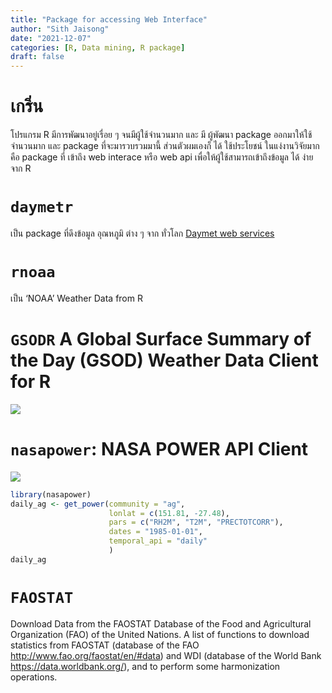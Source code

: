 ```yaml
---
title: "Package for accessing Web Interface"
author: "Sith Jaisong"
date: "2021-12-07"
categories: [R, Data mining, R package]
draft: false
---
```


# เกริ่น

โปรแกรม R มีการพัฒนาอยู่เรื่อย ๆ จนมีผู้ใช้จำนวนมาก และ มี ผู้พัฒนา package ออกมาให้ใช้ จำนวนมาก และ package ที่จะมารวบรวมมานี้ ส่วนตัวผมเองก็ ได้ ใช้ประโยชน์ ในแง่งานวิจัยมาก คือ package ที่ เข้าถึง web interace หรือ web api เพื่อให้ผู้ใช้สามารถเข้าถึงข้อมูล ได้ ง่าย จาก R

# `daymetr`

เป็น package ที่ดึงข้อมูล อุณหภูมิ ต่าง ๆ จาก ทั่วโลก [Daymet web services](https://daymet.ornl.gov/)

# `rnoaa`

เป็น 'NOAA' Weather Data from R

# `GSODR` A Global Surface Summary of the Day (GSOD) Weather Data Client for R

![](https://github.com/ropensci/GSODR/raw/main/man/figures/logo.png)

# `nasapower`: NASA POWER API Client

![](https://github.com/ropensci/nasapower/raw/main/man/figures/logo.png)

```r
library(nasapower)
daily_ag <- get_power(community = "ag",
                      lonlat = c(151.81, -27.48),
                      pars = c("RH2M", "T2M", "PRECTOTCORR"),
                      dates = "1985-01-01",
                      temporal_api = "daily"
                      )
daily_ag
```

# `FAOSTAT`

Download Data from the FAOSTAT Database of the Food and Agricultural Organization (FAO) of the United Nations. A list of functions to download statistics from FAOSTAT (database of the FAO <http://www.fao.org/faostat/en/#data>) and WDI (database of the World Bank <https://data.worldbank.org/>), and to perform some harmonization operations.
